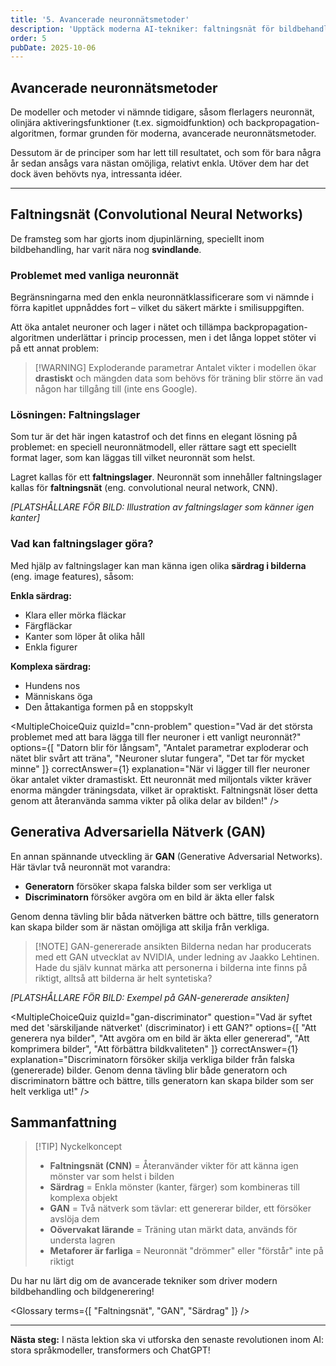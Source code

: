 ```yaml
---
title: '5. Avancerade neuronnätsmetoder'
description: 'Upptäck moderna AI-tekniker: faltningsnät för bildbehandling, generativa tävlande nätverk och transformers som driver ChatGPT.'
order: 5
pubDate: 2025-10-06
---
```



## Avancerade neuronnätsmetoder

De modeller och metoder vi nämnde tidigare, såsom flerlagers neuronnät, olinjära aktiveringsfunktioner (t.ex. sigmoidfunktion) och backpropagation-algoritmen, formar grunden för moderna, avancerade neuronnätsmetoder.

Dessutom är de principer som har lett till resultatet, och som för bara några år sedan ansågs vara nästan omöjliga, relativt enkla. Utöver dem har det dock även behövts nya, intressanta idéer.

---

## Faltningsnät (Convolutional Neural Networks)

De framsteg som har gjorts inom djupinlärning, speciellt inom bildbehandling, har varit nära nog **svindlande**. 

### Problemet med vanliga neuronnät

Begränsningarna med den enkla neuronnätklassificerare som vi nämnde i förra kapitlet uppnåddes fort – vilket du säkert märkte i smilisuppgiften. 

Att öka antalet neuroner och lager i nätet och tillämpa backpropagation-algoritmen underlättar i princip processen, men i det långa loppet stöter vi på ett annat problem:

> [!WARNING] Exploderande parametrar
> Antalet vikter i modellen ökar **drastiskt** och mängden data som behövs för träning blir större än vad någon har tillgång till (inte ens Google).

### Lösningen: Faltningslager

Som tur är det här ingen katastrof och det finns en elegant lösning på problemet: en speciell neuronnätmodell, eller rättare sagt ett speciellt format lager, som kan läggas till vilket neuronnät som helst. 

Lagret kallas för ett **faltningslager**. Neuronnät som innehåller faltningslager kallas för **faltningsnät** (eng. convolutional neural network, CNN).

*[PLATSHÅLLARE FÖR BILD: Illustration av faltningslager som känner igen kanter]*

### Vad kan faltningslager göra?

Med hjälp av faltningslager kan man känna igen olika **särdrag i bilderna** (eng. image features), såsom:

**Enkla särdrag:**
- Klara eller mörka fläckar
- Färgfläckar
- Kanter som löper åt olika håll
- Enkla figurer

**Komplexa särdrag:**
- Hundens nos
- Människans öga
- Den åttakantiga formen på en stoppskylt

<MultipleChoiceQuiz 
  quizId="cnn-problem"
  question="Vad är det största problemet med att bara lägga till fler neuroner i ett vanligt neuronnät?"
  options={[
    "Datorn blir för långsam",
    "Antalet parametrar exploderar och nätet blir svårt att träna",
    "Neuroner slutar fungera",
    "Det tar för mycket minne"
  ]}
  correctAnswer={1}
  explanation="När vi lägger till fler neuroner ökar antalet vikter dramastiskt. Ett neuronnät med miljontals vikter kräver enorma mängder träningsdata, vilket är opraktiskt. Faltningsnät löser detta genom att återanvända samma vikter på olika delar av bilden!"
/>

## Generativa Adversariella Nätverk (GAN)

En annan spännande utveckling är **GAN** (Generative Adversarial Networks). Här tävlar två neuronnät mot varandra:

- **Generatorn** försöker skapa falska bilder som ser verkliga ut
- **Discriminatorn** försöker avgöra om en bild är äkta eller falsk

Genom denna tävling blir båda nätverken bättre och bättre, tills generatorn kan skapa bilder som är nästan omöjliga att skilja från verkliga.

> [!NOTE] GAN-genererade ansikten
> Bilderna nedan har producerats med ett GAN utvecklat av NVIDIA, under ledning av Jaakko Lehtinen. Hade du själv kunnat märka att personerna i bilderna inte finns på riktigt, alltså att bilderna är helt syntetiska?

*[PLATSHÅLLARE FÖR BILD: Exempel på GAN-genererade ansikten]*

<MultipleChoiceQuiz 
  quizId="gan-discriminator"
  question="Vad är syftet med det 'särskiljande nätverket' (discriminator) i ett GAN?"
  options={[
    "Att generera nya bilder",
    "Att avgöra om en bild är äkta eller genererad",
    "Att komprimera bilder",
    "Att förbättra bildkvaliteten"
  ]}
  correctAnswer={1}
  explanation="Discriminatorn försöker skilja verkliga bilder från falska (genererade) bilder. Genom denna tävling blir både generatorn och discriminatorn bättre och bättre, tills generatorn kan skapa bilder som ser helt verkliga ut!"
/>

## Sammanfattning

> [!TIP] Nyckelkoncept
> - **Faltningsnät (CNN)** = Återanvänder vikter för att känna igen mönster var som helst i bilden
> - **Särdrag** = Enkla mönster (kanter, färger) som kombineras till komplexa objekt
> - **GAN** = Två nätverk som tävlar: ett genererar bilder, ett försöker avslöja dem
> - **Oövervakat lärande** = Träning utan märkt data, används för understa lagren
> - **Metaforer är farliga** = Neuronnät "drömmer" eller "förstår" inte på riktigt

Du har nu lärt dig om de avancerade tekniker som driver modern bildbehandling och bildgenerering!

<Glossary 
  terms={[
    "Faltningsnät",
    "GAN",
    "Särdrag"
  ]}
/>

---

**Nästa steg:** I nästa lektion ska vi utforska den senaste revolutionen inom AI: stora språkmodeller, transformers och ChatGPT!
